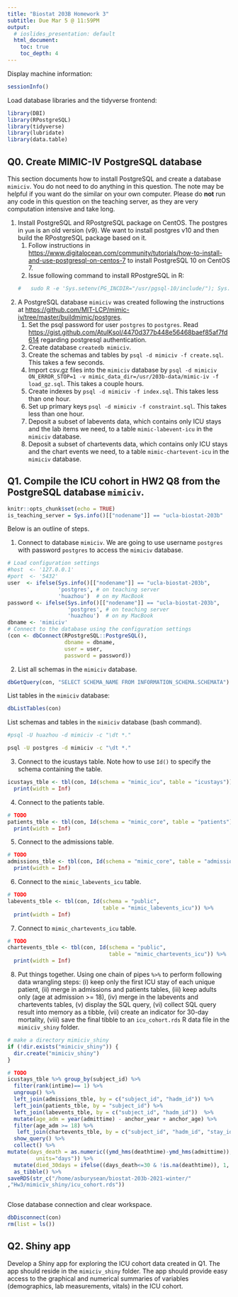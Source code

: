 ```yaml
---
title: "Biostat 203B Homework 3"
subtitle: Due Mar 5 @ 11:59PM
output:
  # ioslides_presentation: default
  html_document:
    toc: true
    toc_depth: 4
---
```


Display machine information:
```r
sessionInfo()
```

Load database libraries and the tidyverse frontend:
```r
library(DBI)
library(RPostgreSQL)
library(tidyverse)
library(lubridate)
library(data.table)
```

## Q0. Create MIMIC-IV PostgreSQL database

This section documents how to install PostgreSQL and create a database `mimiciv`. You do not need to do anything in this question. The note may be helpful if you want do the similar on your own computer. Please do **not** run any code in this question on the teaching server, as they are very computation intensive and take long.

1. Install PostgreSQL and RPostgreSQL package on CentOS. The postgres in `yum` is an old version (v9). We want to install postgres v10 and then build the RPostgreSQL package based on it.  
    1. Follow instructions in <https://www.digitalocean.com/community/tutorials/how-to-install-and-use-postgresql-on-centos-7> to install PostgreSQL 10 on CentOS 7.  
    2. Issue following command to install RPostgreSQL in R:
    ```r
 #   sudo R -e 'Sys.setenv(PG_INCDIR="/usr/pgsql-10/include/"); Sys.setenv(PG_LIBDIR="/usr/pgsql-10/lib/"); install.packages("RPostgreSQL")'
    ```

2. A PostgreSQL database `mimiciv` was created following the instructions at <https://github.com/MIT-LCP/mimic-iv/tree/master/buildmimic/postgres>. 
    1. Set the psql password for user `postgres` to `postgres`. Read <https://gist.github.com/AtulKsol/4470d377b448e56468baef85af7fd614> regarding postgresql authentication.    
    2. Create database `createdb mimiciv`.  
    3. Create the schemas and tables by `psql -d mimiciv -f create.sql`. This takes a few seconds.  
    3. Import csv.gz files into the `mimiciv` database by `psql -d mimiciv ON_ERROR_STOP=1 -v mimic_data_dir=/usr/203b-data/mimic-iv -f load_gz.sql`. This takes a couple hours.  
    4. Create indexes by `psql -d mimiciv -f index.sql`. This takes less than one hour.  
    5. Set up primary keys `psql -d mimiciv -f constraint.sql`. This takes less than one hour.  
    6. Deposit a subset of labevents data, which contains only ICU stays and the lab items we need, to a table `mimic-labevent-icu` in the `mimiciv` database.
    7. Deposit a subset of chartevents data, which contains only ICU stays and the chart events we need, to a table `mimic-chartevent-icu` in the `mimiciv` database.

## Q1. Compile the ICU cohort in HW2 Q8 from the PostgreSQL database `mimiciv`. 

```r
knitr::opts_chunk$set(echo = TRUE)
is_teaching_server = Sys.info()[["nodename"]] == "ucla-biostat-203b"
```

Below is an outline of steps.

1. Connect to database `mimiciv`. We are going to use username `postgres` with password `postgres` to access the `mimiciv` database.
```r
# Load configuration settings
#host  <- '127.0.0.1'
#port  <- '5432'
user  <- ifelse(Sys.info()[["nodename"]] == "ucla-biostat-203b", 
                'postgres', # on teaching server
                'huazhou')  # on my MacBook
password <- ifelse(Sys.info()[["nodename"]] == "ucla-biostat-203b",
                   'postgres', # on teaching server
                   'huazhou')  # on my MacBook   
dbname <- 'mimiciv'
# Connect to the database using the configuration settings
(con <- dbConnect(RPostgreSQL::PostgreSQL(), 
                  dbname = dbname, 
                  user = user, 
                  password = password))
```

2. List all schemas in the `mimiciv` database.
```r
dbGetQuery(con, "SELECT SCHEMA_NAME FROM INFORMATION_SCHEMA.SCHEMATA")
```

List tables in the `mimiciv` database:
```r
dbListTables(con)
```

List schemas and tables in the `mimiciv` database (bash command).
```bash
#psql -U huazhou -d mimiciv -c "\dt *."
```

```bash
psql -U postgres -d mimiciv -c "\dt *."
```

3. Connect to the icustays table. Note how to use `Id()` to specify the schema containing the table.
```r
icustays_tble <- tbl(con, Id(schema = "mimic_icu", table = "icustays")) %>%
  print(width = Inf)
```

4. Connect to the patients table.
```r
# TODO
patients_tble <- tbl(con, Id(schema = "mimic_core", table = "patients")) %>%
  print(width = Inf)
```

5. Connect to the admissions table.
```r
# TODO
admissions_tble <- tbl(con, Id(schema = "mimic_core", table = "admissions")) %>%
  print(width = Inf)
```

6. Connect to the `mimic_labevents_icu` table.
```r
# TODO
labevents_tble <- tbl(con, Id(schema = "public", 
                              table = "mimic_labevents_icu")) %>% 
  print(width = Inf) 
```

7. Connect to `mimic_chartevents_icu` table.
```r
# TODO
chartevents_tble <- tbl(con, Id(schema = "public", 
                                table = "mimic_chartevents_icu")) %>% 
  print(width = Inf) 
```

8. Put things together. Using one chain of pipes `%>%` to perform following data wrangling steps: (i) keep only the first ICU stay of each unique patient, (ii) merge in admissions and patients tables, (iii) keep adults only (age at admission >= 18), (iv) merge in the labevents and chartevents tables, (v) display the SQL query, (vi) collect SQL query result into memory as a tibble, (vii) create an indicator for 30-day mortality, (viii) save the final tibble to an `icu_cohort.rds` R data file in the `mimiciv_shiny` folder.

```r
# make a directory mimiciv_shiny
if (!dir.exists("mimiciv_shiny")) {
  dir.create("mimiciv_shiny")
}
```

```r
# TODO
icustays_tble %>% group_by(subject_id) %>%
  filter(rank(intime)== 1) %>% 
  ungroup() %>%
  left_join(admissions_tble, by = c("subject_id", "hadm_id")) %>%
  left_join(patients_tble, by = "subject_id") %>%
  left_join(labevents_tble, by = c("subject_id", "hadm_id"))  %>%
  mutate(age_adm = year(admittime) - anchor_year + anchor_age) %>%
  filter(age_adm >= 18) %>%
   left_join(chartevents_tble, by = c("subject_id", "hadm_id", "stay_id")) %>%
  show_query() %>%
  collect() %>%
mutate(days_death = as.numeric((ymd_hms(deathtime)-ymd_hms(admittime)),
         units="days")) %>%
  mutate(died_30days = ifelse((days_death<=30 & !is.na(deathtime)), 1, 0)) %>%
  as_tibble() %>%
saveRDS(str_c("/home/asburysean/biostat-203b-2021-winter/"
,"Hw3/mimiciv_shiny/icu_cohort.rds"))



```


Close database connection and clear workspace.
```r
dbDisconnect(con)
rm(list = ls())
```

## Q2. Shiny app

Develop a Shiny app for exploring the ICU cohort data created in Q1. The app should reside in the `mimiciv_shiny` folder. The app should provide easy access to the graphical and numerical summaries of variables (demographics, lab measurements, vitals) in the ICU cohort.



